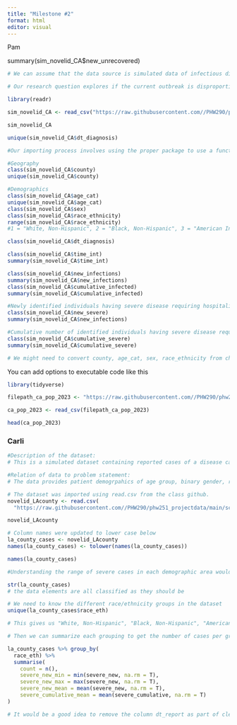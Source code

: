 ```yaml
---
title: "Milestone #2"
format: html
editor: visual
---
```


Pam

summary(sim_novelid_CA\$new_unrecovered)

```r

# We can assume that the data source is simulated data of infectious disease cases for each county in California reported from public health agencies and organizations such as county health departments during 2023. 

# Our research question explores if the current outbreak is disproportionately affecting certain demographic or geographic populations to inform departments and agencies how to allocate prevention and treatment resources. 

library(readr)

sim_novelid_CA <- read_csv("https://raw.githubusercontent.com//PHW290/phw251_projectdata/main/scenario_1/sim_novelid_CA.csv")

sim_novelid_CA

unique(sim_novelid_CA$dt_diagnosis)

#Our importing process involves using the proper package to use a function that imports CSV files and locating the file path (or link) of the file on GITHUB.

#Geography
class(sim_novelid_CA$county)
unique(sim_novelid_CA$county)

#Demographics
class(sim_novelid_CA$age_cat)
unique(sim_novelid_CA$age_cat)
class(sim_novelid_CA$sex)
class(sim_novelid_CA$race_ethnicity)
range(sim_novelid_CA$race_ethnicity)
#1 = "White, Non-Hispanic", 2 = "Black, Non-Hispanic", 3 = "American Indian or Alaska Native, Non-Hispanic", 4 = "Asian, Non-Hispanic", 5 = "Native Hawaiian or Pacific Islander, Non-Hispanic", 6 = "Multiracial (two or more of above races), Non-Hispanic", 7 = "Hispanic (any race)", 9 = "Unknown). No Unknowns then. 

class(sim_novelid_CA$dt_diagnosis)

class(sim_novelid_CA$time_int)
summary(sim_novelid_CA$time_int)

class(sim_novelid_CA$new_infections)
summary(sim_novelid_CA$new_infections)
class(sim_novelid_CA$cumulative_infected)
summary(sim_novelid_CA$cumulative_infected)

#Newly identified individuals having severe disease requiring hospitalization
class(sim_novelid_CA$new_severe)
summary(sim_novelid_CA$new_infections)

#Cumulative number of identified individuals having severe disease requiring hospitalization
class(sim_novelid_CA$cumulative_severe)
summary(sim_novelid_CA$cumulative_severe)

# We might need to convert county, age_cat, sex, race_ethnicity from character into something else if we are going to do a regression later, for example, to compare them with new_infections, cumulative_infected, etc. I am not sure about this one. 

```

You can add options to executable code like this

```r
library(tidyverse)

filepath_ca_pop_2023 <- "https://raw.githubusercontent.com//PHW290/phw251_projectdata/main/scenario_1/ca_pop_2023.csv"

ca_pop_2023 <- read_csv(filepath_ca_pop_2023)

head(ca_pop_2023)
```

### Carli

```r

#Description of the dataset:
# This is a simulated dataset containing reported cases of a disease categorized by date of diagnoses, patient demographics, and cumulative totals for infected, unrecovered, and severe cases, for the county of Los Angelos.  

#Relation of data to problem statement:
# The data provides patient demogrpahics of age group, binary gender, race and ethnicity which will help to answer if there are disparities in the rate of infection among different populations. 

# The dataset was imported using read.csv from the class github. 
novelid_LAcounty <- read.csv(
  "https://raw.githubusercontent.com//PHW290/phw251_projectdata/main/scenario_1/sim_novelid_LACounty.csv")

novelid_LAcounty

# Column names were updated to lower case below
la_county_cases <- novelid_LAcounty
names(la_county_cases) <- tolower(names(la_county_cases))

names(la_county_cases)

#Understanding the range of severe cases in each demographic area would be useful. Before we can get the ranges, we need to determine the data types

str(la_county_cases)
# the data elements are all classified as they should be

# We need to know the different race/ethnicity groups in the dataset
unique(la_county_cases$race_eth)

# This gives us "White, Non-Hispanic", "Black, Non-Hispanic", "American Indian or Alaska Native, Non-Hispanic", "Asian, Non-Hispanic", "Native Hawaiian or Pacific Islander, Non-Hispanic", "Multiracial (two or more of above races), Non-Hispanic" and "Hispanic (any race)"

# Then we can summarize each grouping to get the number of cases per group and the range and average of new severe cases

la_county_cases %>% group_by(
  race_eth) %>%
  summarise(
    count = n(),
    severe_new_min = min(severe_new, na.rm = T),
    severe_new_max = max(severe_new, na.rm = T),
    severe_new_mean = mean(severe_new, na.rm = T),
    severe_cumulative_mean = mean(severe_cumulative, na.rm = T)
)

# It would be a good idea to remove the column dt_report as part of cleaning as this column only contains NA values. 
```
